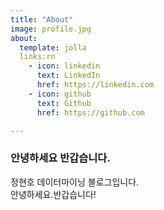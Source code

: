 ```yaml
---
title: "About"
image: profile.jpg
about:
  template: jolla
  links:rn
    - icon: linkedin
      text: LinkedIn
      href: https://linkedin.com
    - icon: github
      text: Github
      href: https://github.com

---
```


### 안녕하세요 반갑습니다.

정현호 데이터마이닝 블로그입니다.  
안녕하세요.반갑습니다!

